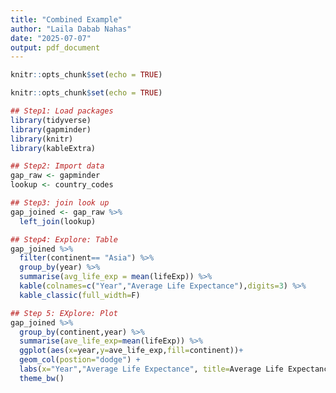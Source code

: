 ```yaml
---
title: "Combined Example"
author: "Laila Dabab Nahas"
date: "2025-07-07"
output: pdf_document
---
```


```r
knitr::opts_chunk$set(echo = TRUE)
```

```r
knitr::opts_chunk$set(echo = TRUE)

```

```r
## Step1: Load packages
library(tidyverse)
library(gapminder)
library(knitr)
library(kableExtra)

```

```r
## Step2: Import data
gap_raw <- gapminder
lookup <- country_codes
```

```r
## Step3: join look up
gap_joined <- gap_raw %>% 
  left_join(lookup)

```

```r
## Step4: Explore: Table
gap_joined %>% 
  filter(continent== "Asia") %>% 
  group_by(year) %>% 
  summarise(avg_life_exp = mean(lifeExp)) %>% 
  kable(colnames=c("Year","Average Life Expectance"),digits=3) %>% 
  kable_classic(full_width=F)

```

```r
## Step 5: EXplore: Plot
gap_joined %>% 
  group_by(continent,year) %>% 
  summarise(ave_life_exp=mean(lifeExp)) %>% 
  ggplot(aes(x=year,y=ave_life_exp,fill=continent))+
  geom_col(postion="dodge") +
  labs(x="Year","Average Life Expectance", title=Average Life Expectance) +
  theme_bw()

```
